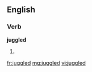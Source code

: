 ==English==

===Verb===
'''juggled'''

# {{past of|[[juggle]]}}

[[fr:juggled]]
[[mg:juggled]]
[[vi:juggled]]
